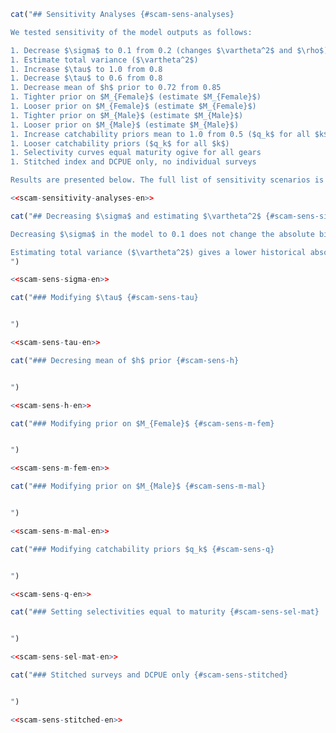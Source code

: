 ```r
cat("## Sensitivity Analyses {#scam-sens-analyses}

We tested sensitivity of the model outputs as follows:

1. Decrease $\sigma$ to 0.1 from 0.2 (changes $\vartheta^2$ and $\rho$) 
1. Estimate total variance ($\vartheta^2$)
1. Increase $\tau$ to 1.0 from 0.8
1. Decrease $\tau$ to 0.6 from 0.8
1. Decrease mean of $h$ prior to 0.72 from 0.85
1. Tighter prior on $M_{Female}$ (estimate $M_{Female}$)
1. Looser prior on $M_{Female}$ (estimate $M_{Female}$)
1. Tighter prior on $M_{Male}$ (estimate $M_{Male}$)
1. Looser prior on $M_{Male}$ (estimate $M_{Male}$)
1. Increase catchability priors mean to 1.0 from 0.5 ($q_k$ for all $k$)
1. Looser catchability priors ($q_k$ for all $k$)
1. Selectivity curves equal maturity ogive for all gears
1. Stitched index and DCPUE only, no individual surveys

Results are presented below. The full list of sensitivity scenarios is provided in Table \@ref(tab:sens-param-settings-table). Base model parameter settings are provided in Table \@ref(tab:param-settings-table). In all sensitivity runs, posterior samples were drawn systematically every `r f(mcmc_sample_freq)` iterations from a chain of length `r f(mcmc_chain_length)`, resulting in `r f(mcmc_num_samples)` posterior samples. The frst 1,000 sampleswere dropped to allow for suffcient burn-in.")
```

```r
<<scam-sensitivity-analyses-en>>
```

```r
cat("## Decreasing $\sigma$ and estimating $\vartheta^2$ {#scam-sens-sigma}

Decreasing $\sigma$ in the model to 0.1 does not change the absolute biomass trajectory nor the estimate of $B_0$ substantially (Figure \@ref(fig:fig-sens-variance)), so the stock status remains very similar to having a $\sigma$ value of 0.2 (Figure \@ref(fig:fig-sens-variance-rel)).

Estimating total variance ($\vartheta^2$) gives a lower historical absolute biomass while also estimating a larger $B_0$ value and a much larger uncertainty on that $B_0$ estimate. This results in a lower stock status overall, with the historical period being more affected (Figure \@ref(fig:fig-sens-variance-rel)).
")
```

```r
<<scam-sens-sigma-en>>
```

```r
cat("### Modifying $\tau$ {#scam-sens-tau}


")
```

```r
<<scam-sens-tau-en>>
```

```r
cat("### Decresing mean of $h$ prior {#scam-sens-h}


")
```

```r
<<scam-sens-h-en>>
```

```r
cat("### Modifying prior on $M_{Female}$ {#scam-sens-m-fem}


")
```

```r
<<scam-sens-m-fem-en>>
```

```r
cat("### Modifying prior on $M_{Male}$ {#scam-sens-m-mal}


")
```

```r
<<scam-sens-m-mal-en>>
```

```r
cat("### Modifying catchability priors $q_k$ {#scam-sens-q}


")
```

```r
<<scam-sens-q-en>>
```

```r
cat("### Setting selectivities equal to maturity {#scam-sens-sel-mat}


")
```

```r
<<scam-sens-sel-mat-en>>
```

```r
cat("### Stitched surveys and DCPUE only {#scam-sens-stitched}


")
```

```r
<<scam-sens-stitched-en>>
```
